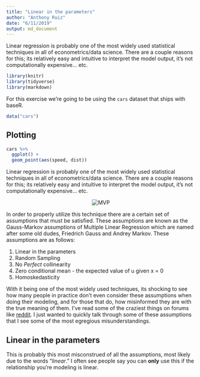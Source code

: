 ```yaml
---
title: "Linear in the parameters"
author: "Anthony Ruiz"
date: "6/11/2019"
output: md_document
---
```



Linear regression is probably one of the most widely used statistical techniques in all of econometrics/data science. There are a couple reasons for this; its relatively easy and intuitive to interpret the model output, it's not computationally expensive... etc.


```r
library(knitr)
library(tidyverse)
library(markdown)
```

For this exercise we're going to be using the `cars` dataset that ships with baseR.

```r
data("cars")
```

## Plotting

```r
cars %>%
  ggplot() +
  geom_point(aes(speed, dist))
```


Linear regression is probably one of the most widely used statistical techniques in all of econometrics/data science. There are a couple reasons for this; its relatively easy and intuitive to interpret the model output, it's not computationally expensive... etc.

<p style="text-align:center">
<img src="/img/da_real_mvp.jpg" alt="MVP"/>
</p>

In order to properly utilize this technique there are a certain set of assumptions that must be satisfied. These assumptions are known as the Gauss-Markov assumptions of Multiple Linear Regression which are named after some old dudes, Friedrich Gauss and Andrey Markov. These assumptions are as follows:

  1. Linear in the parameters
  2. Random Sampling
  3. No *Perfect* collinearity
  4. Zero conditional mean - the expected value of u given x = 0
  5. Homoskedasticity

With it being one of the most widely used techniques, its shocking to see how many people in practice don't even consider these assumptions when doing their modeling, and for those that do, how misinformed they are with the true meaning of them. I've read some of the craziest things on forums like [reddit](https://reddit.com/r/datascience). I just wanted to quickly talk through some of these assumptions that I see some of the most egregious misunderstandings.

## Linear in the parameters
This is probably this most misconstrued of all the assumptions, most likely due to the words "*linear*." I often see people say you can **only** use this if the relationship you're modeling is linear.

